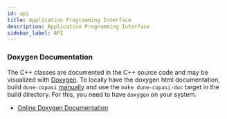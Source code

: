 ```yaml
---
id: api
title: Application Programming Interface
description: Application Programming Interface
sidebar_label: API
---
```


### Doxygen Documentation

The C++ classes are documented in the C++ source code and may be visualized with
[Doxygen](https://www.doxygen.nl/index.html). To locally have the doxygen html
documentation, build `dune-copasi` [manually](install_use) and use the
`make dune-copasi-doc` target in the build directory. For this, you need to
have `doxygen` on your system.

* [Online Doxygen Documentation](pathname://./doxygen/index.html)